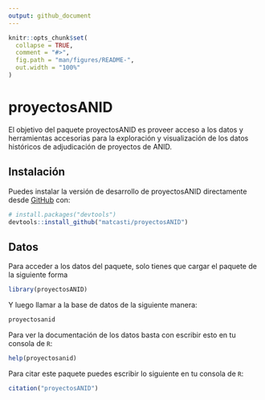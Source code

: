 ```yaml
---
output: github_document
---
```


<!-- README.md is generated from README.Rmd. Please edit that file -->

```r
knitr::opts_chunk$set(
  collapse = TRUE,
  comment = "#>",
  fig.path = "man/figures/README-",
  out.width = "100%"
)
```

# proyectosANID

<!-- badges: start -->
<!-- badges: end -->

El objetivo del paquete proyectosANID es proveer acceso a los datos y herramientas accesorias para la exploración y visualización de los datos históricos de adjudicación de proyectos de ANID.

## Instalación

Puedes instalar la versión de desarrollo de proyectosANID directamente desde [GitHub](https://github.com/) con:

``` r
# install.packages("devtools")
devtools::install_github("matcasti/proyectosANID")
```

## Datos

Para acceder a los datos del paquete, solo tienes que cargar el paquete de la siguiente forma

```r
library(proyectosANID)
```

Y luego llamar a la base de datos de la siguiente manera:

``` r
proyectosanid
```

Para ver la documentación de los datos basta con escribir esto en tu consola de `R`:

``` r
help(proyectosanid)
```

Para citar este paquete puedes escribir lo siguiente en tu consola de `R`:

```r
citation("proyectosANID")
```

